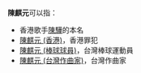 '''陳麒元'''可以指：

*香港歌手[[陳驊|陳驊]]的本名
*[[陳麒元_(香港)|陳麒元 (香港)]]，香港罪犯
*[[陳麒元_(棒球球員)|陳麒元 (棒球球員)]]，台灣棒球運動員
*[[陳麒元_(台灣作曲家)|陳麒元 (台灣作曲家)]]，台灣作曲家

{{disambig|Q|Cat=三字陈姓人名消歧义}}